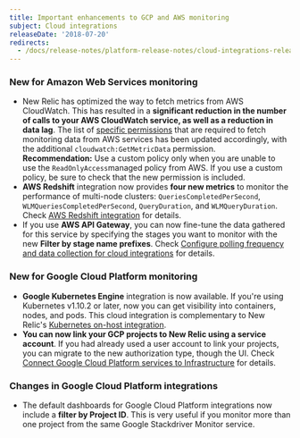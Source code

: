 ```yaml
---
title: Important enhancements to GCP and AWS monitoring
subject: Cloud integrations
releaseDate: '2018-07-20'
redirects:
  - /docs/release-notes/platform-release-notes/cloud-integrations-release-notes/2018-07-20-integrations-important-enhancements-gcp-aws-monitoring
---
```


### New for Amazon Web Services monitoring

* New Relic has optimized the way to fetch metrics from AWS CloudWatch. This has resulted in a **significant reduction in the number of calls to your AWS CloudWatch service, as well as a reduction in data lag**. The list of [specific permissions](https://docs.newrelic.com/docs/integrations/amazon-integrations/getting-started/integrations-managed-policies) that are required to fetch monitoring data from AWS services has been updated accordingly, with the additional `cloudwatch:GetMetricData` permission.  
  **Recommendation:** Use a custom policy only when you are unable to use the `ReadOnlyAccess`managed policy from AWS. If you use a custom policy, be sure to check that the new permission is included.
* **AWS Redshift** integration now provides **four new metrics** to monitor the performance of multi-node clusters: `QueriesCompletedPerSecond`, `WLMQueriesCompletedPerSecond`, `QueryDuration`, and `WLMQueryDuration`. Check [AWS Redshift integration](https://docs.newrelic.com/docs/integrations/amazon-integrations/aws-integrations-list/aws-redshift-integration) for details.
* If you use **AWS API Gateway**, you can now fine-tune the data gathered for this service by specifying the stages you want to monitor with the new **Filter by stage name prefixes**. Check [Configure polling frequency and data collection for cloud integrations](https://docs.newrelic.com/docs/integrations/new-relic-integrations/getting-started/configure-polling-frequency-data-collection-cloud-integrations) for details.

### New for Google Cloud Platform monitoring

* **Google Kubernetes Engine** integration is now available. If you're using Kubernetes v1.10.2 or later, now you can get visibility into containers, nodes, and pods. This cloud integration is complementary to New Relic's [Kubernetes on-host integration](/docs/integrations/host-integrations/host-integrations-list/kubernetes-monitoring-integration).
* **You can now link your GCP projects to New Relic using a service account**. If you had already used a user account to link your projects, you can migrate to the new authorization type, though the UI. Check [Connect Google Cloud Platform services to Infrastructure](https://docs.newrelic.com/docs/integrations/google-cloud-platform-integrations/getting-started/connect-google-cloud-platform-services-infrastructure) for details.

### Changes in Google Cloud Platform integrations

* The default dashboards for Google Cloud Platform integrations now include a **filter by Project ID**. This is very useful if you monitor more than one project from the same Google Stackdriver Monitor service.
